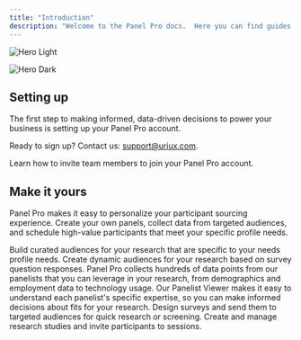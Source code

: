 ```yaml
---
title: "Introduction"
description: "Welcome to the Panel Pro docs.  Here you can find guides on how to get started with Panel Pro, common use cases, and the essential features of the platform."
---
```


<img
  className="block dark:hidden"
  src="/images/hero-light.png"
  alt="Hero Light"
/>

<img
  className="hidden dark:block"
  src="/images/hero-dark.png"
  alt="Hero Dark"
/>

## Setting up

The first step to making informed, data-driven decisions to power your business is setting up your Panel Pro account.

Ready to sign up? Contact us: [support@uriux.com](mailto:support@uriux.com).

<CardGroup cols="2">
  <Card title="Invite Team Members" icon="user-plus" href="clients/invitations">
    Learn how to invite team members to join your Panel Pro account.
  </Card>
</CardGroup>

## Make it yours

Panel Pro makes it easy to personalize your participant sourcing experience.  Create your own panels, collect data from targeted audiences, and schedule high-value participants that meet your specific profile needs.

<CardGroup cols="2">
  <Card title="Panels" icon="users" href="clients/panels">
    Build curated audiences for your research that are specific to your needs profile needs.
  </Card>
  <Card title="Segments" icon="chart-pie-simple" href="clients/segments">
    Create dynamic audiences for your research based on survey question responses.
  </Card>
  <Card title="Questions" icon="square-question" href="clients/questions">
    Panel Pro collects hundreds of data points from our panelists that you can leverage in your research, from demographics and employment data to technology usage.
  </Card>
  <Card title="Panelist Viewer" icon="square-user" href="clients/panelist-viewer">
    Our Panelist Viewer makes it easy to understand each panelist's specific expertise, so you can make informed decisions about fits for your research.
  </Card>
  <Card title="Surveys" icon="clipboard-check" href="clients/surveys">
    Design surveys and send them to targeted audiences for quick research or screening.
  </Card>
  <Card title="Studies" icon="user-check" href="clients/studies">
    Create and manage research studies and invite participants to sessions.
  </Card>
</CardGroup>